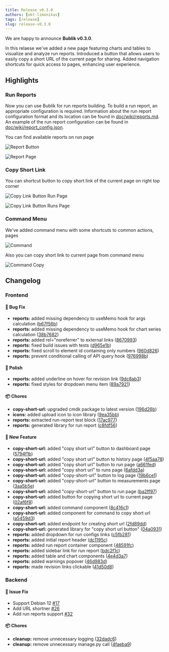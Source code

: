 ```yaml
---
title: Release v0.3.0
authors: [okt-limonikas]
tags: [release]
slug: release-v0.3.0
---
```


We are happy to announce **Bublik v0.3.0**.

<!--truncate-->

In this relaese we've added a new page featuring charts and tables to visualize and analyze run reports. Introduced a button that allows users to easily copy a short URL of the current page for sharing.
Added navigation shortcuts for quick access to pages, enhancing user experience.

## Highlights

### Run Reports

Now you can use Bublik for run reports building. To build a run report, an appropriate configuration is required. Information about the run report configuration format and its location can be found in [doc/wiki/reports.md](https://github.com/ts-factory/bublik/blob/main/doc/wiki/reports.md). An example of the run report configuration can be found in [doc/wiki/report_config.json](https://github.com/ts-factory/bublik/blob/main/doc/wiki/report_config.json).

You can find available reports on run page

![Report Button](./img/report-1.png)

![Report Page](./img/report-2.png)

### Copy Short Link

You can shortcut button to copy short link of the current page on right top corner

![Copy Link Button Run Page](./img/copy-1.png)

![Copy Link Button Runs Page](./img/copy-2.png)

### Command Menu

We've added command menu with some shortcuts to common actions, pages

![Command](./img/cmd-1.png)

Also you can copy short link to current page from command menu

![Command Copy](./img/cmd-2.png)

## Changelog

### Frontend

#### 🐛 Bug Fix

* **reports:** added missing dependency to useMemo hook for args calculation ([b67f56b](https://github.com/ts-factory/bublik-ui/commit/b67f56bf8378c5556eaedce4553f0f40cb99e7bb))
* **reports:** added missing dependency to useMemo hook for chart series calculation ([38b7682](https://github.com/ts-factory/bublik-ui/commit/38b7682b700d5ad82430219adfce7858d0009b40))
* **reports:** added rel="noreferrer" to external links ([8670993](https://github.com/ts-factory/bublik-ui/commit/867099344a49554f29899729860d032969e20aa7))
* **reports:** fixed build issues with tests ([d965e1b](https://github.com/ts-factory/bublik-ui/commit/d965e1b6692939c2b92775659cbb208df7c4d425))
* **reports:** fixed scroll to element id containing only numbers ([960d826](https://github.com/ts-factory/bublik-ui/commit/960d826842271495710927543bf0d46f2c0b948c))
* **reports:** prevent conditional calling of API query hook ([976998b](https://github.com/ts-factory/bublik-ui/commit/976998be71777a01290482fd0ffd50aca09d1ce1))


#### 💅 Polish

* **reports:** added underline on hover for revision link ([9dc8ab3](https://github.com/ts-factory/bublik-ui/commit/9dc8ab3ff464eeb72dc2675ed3cf8e8a0ce73b2a))
* **reports:** fixed styles for dropdown menu item ([89a7921](https://github.com/ts-factory/bublik-ui/commit/89a7921867a4be3710a06cbb4ee8f420d027257d))


#### 📦 Chores

* **copy-short-url:** upgraded cmdk package to latest version ([196d26b](https://github.com/ts-factory/bublik-ui/commit/196d26bddd609e802705f20a5cf5ace1b676a598))
* **icons:** added upload icon to icon library ([9ea35bb](https://github.com/ts-factory/bublik-ui/commit/9ea35bb226ba1c4b7b5812342bea7a771e7521d6))
* **reports:** extracted run-report test block ([17ac977](https://github.com/ts-factory/bublik-ui/commit/17ac97789e9b34e738761faa2d8bd93687eb2fb3))
* **reports:** generated library for run report ([c8fdf56](https://github.com/ts-factory/bublik-ui/commit/c8fdf56646407d7d9a0e7ef16205754bc26795ff))


#### 🚀 New Feature

* **copy-short-url:** added "copy short url" button to dashboard page ([5794f1b](https://github.com/ts-factory/bublik-ui/commit/5794f1bd990b99029ade8224ecdf6bdaf54f2be9))
* **copy-short-url:** added "copy short url" button to history page ([4f5aa78](https://github.com/ts-factory/bublik-ui/commit/4f5aa785eeb8d9268fba4757d2c80192fc2ea0c6))
* **copy-short-url:** added "copy short url" button to run page ([a661fed](https://github.com/ts-factory/bublik-ui/commit/a661fed0888727398fc44a304cdddd52f9baa501))
* **copy-short-url:** added "copy short url" to runs page ([6afdd3a](https://github.com/ts-factory/bublik-ui/commit/6afdd3a5bcf0896a00e0acab3b3be29438586f93))
* **copy-short-url:** added "copy-short-url" button to log page ([19b6ce1](https://github.com/ts-factory/bublik-ui/commit/19b6ce1316de6cf3c7aedcb3425602e4ab4af4bc))
* **copy-short-url:** added "copy-short-url" button to measurements page ([3aa5b5e](https://github.com/ts-factory/bublik-ui/commit/3aa5b5e7e89acbbb4ab90f8484da9ed1d11c521a))
* **copy-short-url:** added "copy-short-url" button to run page ([ba2ff97](https://github.com/ts-factory/bublik-ui/commit/ba2ff97a93a8961b02c36c9ef92d7f591a5f6105))
* **copy-short-url:** added button for copying short url to current page ([02af6f8](https://github.com/ts-factory/bublik-ui/commit/02af6f8ef0cacd95fef206a4cdba60f5106b08db))
* **copy-short-url:** added command component ([8c416c1](https://github.com/ts-factory/bublik-ui/commit/8c416c1e023585ec6c93d01c205b0489d4373caa))
* **copy-short-url:** added component for command to copy short url ([a5459d3](https://github.com/ts-factory/bublik-ui/commit/a5459d301a0b63059462b824633842e2043bde1a))
* **copy-short-url:** added endpoint for creating short url ([2fd89dd](https://github.com/ts-factory/bublik-ui/commit/2fd89ddf9f379861c29d4e15a45ceff101b1f923))
* **copy-short-url:** generated library for "copy short url button" ([04a0931](https://github.com/ts-factory/bublik-ui/commit/04a093141098c9f6c1cb856656aa81e699f5a3bd))
* **reports:** added dropdown for run configs links ([c5fb281](https://github.com/ts-factory/bublik-ui/commit/c5fb2811ffe8656714d499ef090df4ccd5e09fc6))
* **reports:** added initial report header ([dc1195c](https://github.com/ts-factory/bublik-ui/commit/dc1195c2471d0dbfc1c70d4fc07199d3187947eb))
* **reports:** added run report container component ([48591fc](https://github.com/ts-factory/bublik-ui/commit/48591fc4d874ddceb0bf614efa6c9de6e72d1ce4))
* **reports:** added sidebar link for run report ([bdc2f1c](https://github.com/ts-factory/bublik-ui/commit/bdc2f1c9aadd5892b65ea7c1ae614c341027bc68))
* **reports:** added table and chart components ([4e4d3a7](https://github.com/ts-factory/bublik-ui/commit/4e4d3a75d17c8c03f6b898265b65d4d4333fc42a))
* **reports:** added warnings popover ([46d983d](https://github.com/ts-factory/bublik-ui/commit/46d983dad714768c6f6676d1b4d1dba4c22c8dcd))
* **reports:** made revision links clickable ([41d50d8](https://github.com/ts-factory/bublik-ui/commit/41d50d8dbb44d47e1daf735d64ad0beedfe264e9))

### Backend

#### 🔨 Issue Fix

- Support Debian 12 [#17](https://github.com/ts-factory/bublik/issues/17)
- Add URL shortner [#26](https://github.com/ts-factory/bublik/issues/26)
- Add run reports support [#32](https://github.com/ts-factory/bublik/issues/32)

#### 📦 Chores

- **cleanup:** remove unnecessary logging ([32dadc6](https://github.com/ts-factory/bublik/commit/32dadc6cc862f3a7b38b8be4efa5cd9d90bb4a34))
- **cleanup:** remove unnecessary manage.py call ([4faeba9](https://github.com/ts-factory/bublik/commit/4faeba97b3763ed8ef1291ba2127e81be5f4a036))
